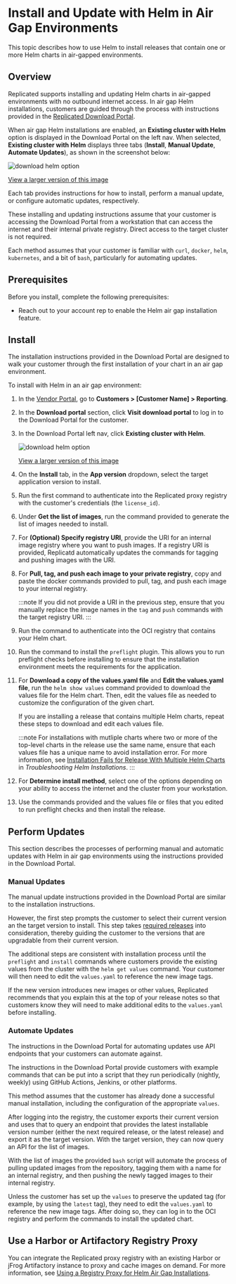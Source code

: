 
# Install and Update with Helm in Air Gap Environments

This topic describes how to use Helm to install releases that contain one or more Helm charts in air-gapped environments.

## Overview

Replicated supports installing and updating Helm charts in air-gapped environments with no outbound internet access. In air gap Helm installations, customers are guided through the process with instructions provided in the [Replicated Download Portal](/vendor/releases-share-download-portal).

When air gap Helm installations are enabled, an **Existing cluster with Helm** option is displayed in the Download Portal on the left nav. When selected, **Existing cluster with Helm** displays three tabs (**Install**, **Manual Update**, **Automate Updates**), as shown in the screenshot below:

![download helm option](/images/download-helm.png)

[View a larger version of this image](/images/download-helm.png)

Each tab provides instructions for how to install, perform a manual update, or configure automatic updates, respectively.

These installing and updating instructions assume that your customer is accessing the Download Portal from a workstation that can access the internet and their internal private registry. Direct access to the target cluster is not required.

Each method assumes that your customer is familiar with `curl`, `docker`, `helm`, `kubernetes`, and a bit of `bash`, particularly for automating updates.

## Prerequisites

Before you install, complete the following prerequisites:

* Reach out to your account rep to enable the Helm air gap installation feature.

<Prerequisites/>

## Install

The installation instructions provided in the Download Portal are designed to walk your customer through the first installation of your chart in an air gap environment.

To install with Helm in an air gap environment:

1. In the [Vendor Portal](https://vendor.replicated.com), go to **Customers > [Customer Name] > Reporting**.

1. In the **Download portal** section, click **Visit download portal** to log in to the Download Portal for the customer.

1. In the Download Portal left nav, click **Existing cluster with Helm**. 

     ![download helm option](/images/download-helm.png)

     [View a larger version of this image](/images/download-helm.png)

1. On the **Install** tab, in the **App version** dropdown, select the target application version to install.

1. Run the first command to authenticate into the Replicated proxy registry with the customer's credentials (the `license_id`).

1. Under **Get the list of images**, run the command provided to generate the list of images needed to install.

1. For **(Optional) Specify registry URI**, provide the URI for an internal image registry where you want to push images. If a registry URI is provided, Replicatd automatically updates the commands for tagging and pushing images with the URI.    

1. For **Pull, tag, and push each image to your private registry**, copy and paste the docker commands provided to pull, tag, and push each image to your internal registry.

    :::note
    If you did not provide a URI in the previous step, ensure that you manually replace the image names in the `tag` and `push` commands with the target registry URI.
    :::

1. Run the command to authenticate into the OCI registry that contains your Helm chart.

1. Run the command to install the `preflight` plugin. This allows you to run preflight checks before installing to ensure that the installation environment meets the requirements for the application.

1. For **Download a copy of the values.yaml file** and **Edit the values.yaml file**, run the `helm show values` command provided to download the values file for the Helm chart. Then, edit the values file as needed to customize the configuration of the given chart.

    If you are installing a release that contains multiple Helm charts, repeat these steps to download and edit each values file.

    :::note
    For installations with mutliple charts where two or more of the top-level charts in the release use the same name, ensure that each values file has a unique name to avoid installation error. For more information, see [Installation Fails for Release With Multiple Helm Charts](helm-install-troubleshooting#air-gap-values-file-conflict) in _Troubleshooting Helm Installations_.
    :::

1. For **Determine install method**, select one of the options depending on your ability to access the internet and the cluster from your workstation.

1. Use the commands provided and the values file or files that you edited to run preflight checks and then install the release.

## Perform Updates

This section describes the processes of performing manual and automatic updates with Helm in air gap environments using the instructions provided in the Download Portal.

### Manual Updates

The manual update instructions provided in the Download Portal are similar to the installation instructions.

However, the first step prompts the customer to select their current version an the target version to install. This step takes [required releases](/vendor/releases-about#properties) into consideration, thereby guiding the customer to the versions that are upgradable from their current version. 

The additional steps are consistent with installation process until the `preflight` and `install` commands where customers provide the existing values from the cluster with the `helm get values` command. Your customer will then need to edit the `values.yaml` to reference the new image tags.

If the new version introduces new images or other values, Replicated recommends that you explain this at the top of your release notes so that customers know they will need to make additional edits to the `values.yaml` before installing. 

### Automate Updates

The instructions in the Download Portal for automating updates use API endpoints that your customers can automate against. 

The instructions in the Download Portal provide customers with example commands that can be put into a script that they run periodically (nightly, weekly) using GitHub Actions, Jenkins, or other platforms.

This method assumes that the customer has already done a successful manual installation, including the configuration of the appropriate `values`.

After logging into the registry, the customer exports their current version and uses that to query an endpoint that provides the latest installable version number (either the next required release, or the latest release) and export it as the target version. With the target version, they can now query an API for the list of images. 

With the list of images the provided `bash` script will automate the process of pulling updated images from the repository, tagging them with a name for an internal registry, and then pushing the newly tagged images to their internal registry. 

Unless the customer has set up the `values` to preserve the updated tag (for example, by using the `latest` tag), they need to edit the `values.yaml` to reference the new image tags. After doing so, they can log in to the OCI registry and perform the commands to install the updated chart.

## Use a Harbor or Artifactory Registry Proxy

You can integrate the Replicated proxy registry with an existing Harbor or jFrog Artifactory instance to proxy and cache images on demand. For more information, see [Using a Registry Proxy for Helm Air Gap Installations](using-third-party-registry-proxy).
